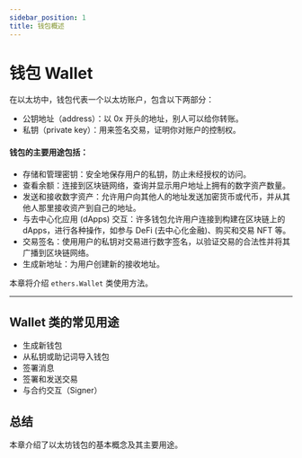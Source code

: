 ```yaml
---
sidebar_position: 1
title: 钱包概述
---
```


# 钱包 Wallet

在以太坊中，钱包代表一个以太坊账户，包含以下两部分：

- 公钥地址（address）：以 0x 开头的地址，别人可以给你转账。
- 私钥（private key）：用来签名交易，证明你对账户的控制权。

#### 钱包的主要用途包括：

- 存储和管理密钥：安全地保存用户的私钥，防止未经授权的访问。
- 查看余额：连接到区块链网络，查询并显示用户地址上拥有的数字资产数量。
- 发送和接收数字资产：允许用户向其他人的地址发送加密货币或代币，并从其他人那里接收资产到自己的地址。
- 与去中心化应用 (dApps) 交互：许多钱包允许用户连接到构建在区块链上的 dApps，进行各种操作，如参与 DeFi (去中心化金融)、购买和交易 NFT 等。
- 交易签名：使用用户的私钥对交易进行数字签名，以验证交易的合法性并将其广播到区块链网络。
- 生成新地址：为用户创建新的接收地址。

本章将介绍 `ethers.Wallet` 类使用方法。

---

## Wallet 类的常见用途

- 生成新钱包
- 从私钥或助记词导入钱包
- 签署消息
- 签署和发送交易
- 与合约交互（Signer）

## 总结

本章介绍了以太坊钱包的基本概念及其主要用途。
